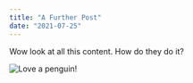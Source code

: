 ```yaml
---
title: "A Further Post"
date: "2021-07-25"
---
```

Wow look at all this content. How do they do it?

![Love a penguin!](https://mdg.imgix.net/assets/images/tux.png?auto=format&fit=clip&q=40&w=100)

